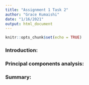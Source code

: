 ```yaml
---
title: "Assignment 1 Task 2"
author: "Grace Kumaishi"
date: "1/16/2021"
output: html_document
---
```


```r
knitr::opts_chunk$set(echo = TRUE)
```

### Introduction:

### Principal components analysis:

### Summary:




